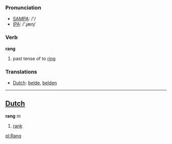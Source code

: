 === Pronunciation ===
*[[w:SAMPA|SAMPA]]: /'/
*[[w:IPA|IPA]]: /'ɻæɳ/

=== Verb ===

'''rang'''

# past tense of to [[ring]]

=== Translations ===
*[[Dutch]]: [[belde]], [[belden]]

----

==[[Dutch]]==

'''rang''' ''m''

# [[rank]]

[[pl:Rang]]